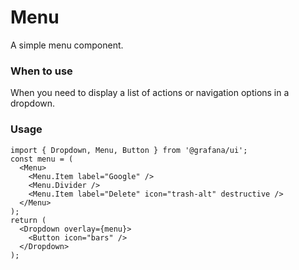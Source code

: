 

<Meta title="MDX|Menu" component={Menu} />

# Menu

A simple menu component.

### When to use

When you need to display a list of actions or navigation options in a dropdown.

### Usage

```tsx
import { Dropdown, Menu, Button } from '@grafana/ui';
const menu = (
  <Menu>
    <Menu.Item label="Google" />
    <Menu.Divider />
    <Menu.Item label="Delete" icon="trash-alt" destructive />
  </Menu>
);
return (
  <Dropdown overlay={menu}>
    <Button icon="bars" />
  </Dropdown>
);
```

<ArgTypes of={Menu} />
